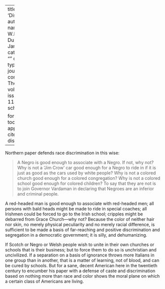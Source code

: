 
---
title: 'Discrimination'
author:
  - name:
      given: W.E.B.
      family: Du Bois
date: Jan. 1911
categories: 
  - ""
citation: 
  type: article-journal
  container-title: The Crisis
  volume: 2
  issue: 3
  page: 114
google-scholar: true

format:
  html:
    toc: false
    appendix-cite-as: display
---



Northern paper defends race discrimination in this wise:

> A Negro is good enough to associate with a Negro. If not, why not? Why is not a 'Jim Crow' car good enough for a Negro to ride in if it is just as good as the cars used by white people? Why is not a colored church good enough for a colored congregation? Why is not a colored school good enough for colored children? To say that they are not is to join Governor Vardaman in declaring that Negroes are an inferior and criminal people.

A red-headed man is good enough to associate with red-headed men; all persons with bald heads might be made to ride in special coaches; all Irishmen could be forced to go to the Irish school; cripples might be
debarred from Grace Church---why not? Because the color of neither hair nor skin, no merely physical peculiarity and no merely racial difference, is sufficient to be made a basis of far-reaching and positive discrimination and segregation in a democratic government; it is silly, and dehumanizing.

If Scotch or Negro or Welsh people wish to unite in their own churches or schools that is their business; but to force them to do so is unchristian and uncivilized. If a separation on a basis of ignorance throws more Italians in one group than in another, that is a matter of learning, not of blood, and can be cured by schools. But for a sane, decent American here in the twentieth century to encumber his paper with a defense of caste and discrimination based on nothing more than race and color shows the moral plane on which a certain class of Americans are living.

